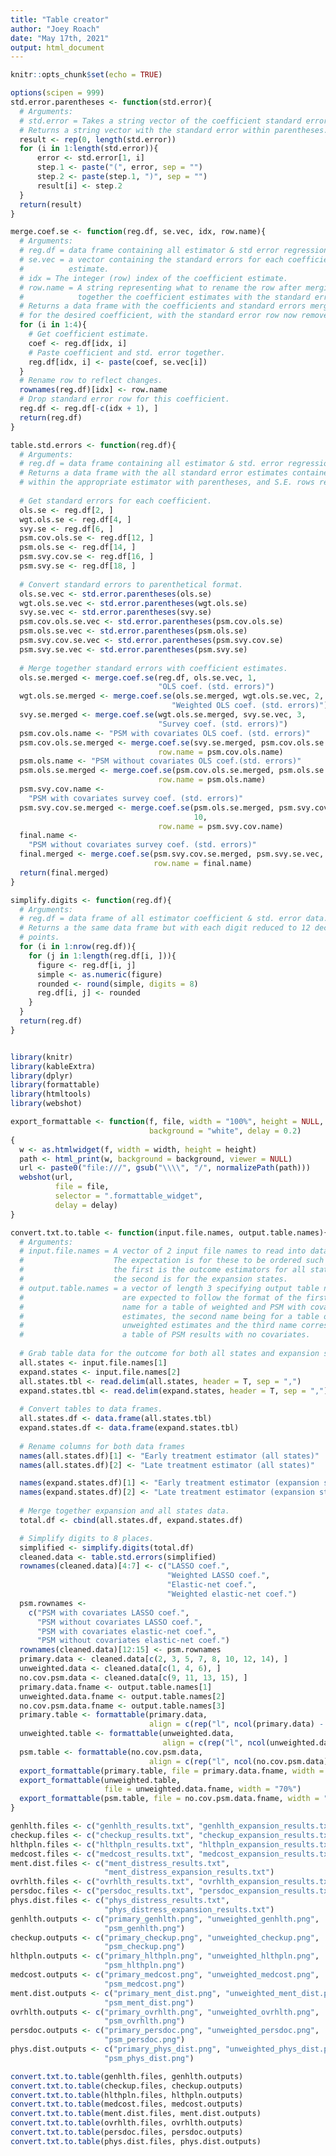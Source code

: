 ```yaml
---
title: "Table creator"
author: "Joey Roach"
date: "May 17th, 2021"
output: html_document
---
```


```r
knitr::opts_chunk$set(echo = TRUE)
```

``` r
options(scipen = 999)
std.error.parentheses <- function(std.error){
  # Arguments:
  # std.error = Takes a string vector of the coefficient standard error.
  # Returns a string vector with the standard error within parentheses.
  result <- rep(0, length(std.error))
  for (i in 1:length(std.error)){
      error <- std.error[1, i]
      step.1 <- paste("(", error, sep = "")
      step.2 <- paste(step.1, ")", sep = "")
      result[i] <- step.2
  }
  return(result)
}

merge.coef.se <- function(reg.df, se.vec, idx, row.name){
  # Arguments:
  # reg.df = data frame containing all estimator & std error regression results.
  # se.vec = a vector containing the standard errors for each coefficient
  #          estimate.
  # idx = The integer (row) index of the coefficient estimate.
  # row.name = A string representing what to rename the row after merging
  #            together the coefficient estimates with the standard errors.
  # Returns a data frame with the coefficients and standard errors merged together
  # for the desired coefficient, with the standard error row now removed.
  for (i in 1:4){
    # Get coefficient estimate.
    coef <- reg.df[idx, i]
    # Paste coefficient and std. error together.
    reg.df[idx, i] <- paste(coef, se.vec[i])
  }
  # Rename row to reflect changes.
  rownames(reg.df)[idx] <- row.name
  # Drop standard error row for this coefficient.
  reg.df <- reg.df[-c(idx + 1), ]
  return(reg.df)
}

table.std.errors <- function(reg.df){
  # Arguments:
  # reg.df = data frame containing all estimator & std. error regression results.
  # Returns a data frame with the all standard error estimates contained
  # within the appropriate estimator with parentheses, and S.E. rows removed.
  
  # Get standard errors for each coefficient.
  ols.se <- reg.df[2, ]
  wgt.ols.se <- reg.df[4, ]
  svy.se <- reg.df[6, ]
  psm.cov.ols.se <- reg.df[12, ]
  psm.ols.se <- reg.df[14, ]
  psm.svy.cov.se <- reg.df[16, ]
  psm.svy.se <- reg.df[18, ]
  
  # Convert standard errors to parenthetical format.
  ols.se.vec <- std.error.parentheses(ols.se)
  wgt.ols.se.vec <- std.error.parentheses(wgt.ols.se)
  svy.se.vec <- std.error.parentheses(svy.se)
  psm.cov.ols.se.vec <- std.error.parentheses(psm.cov.ols.se)
  psm.ols.se.vec <- std.error.parentheses(psm.ols.se)
  psm.svy.cov.se.vec <- std.error.parentheses(psm.svy.cov.se)
  psm.svy.se.vec <- std.error.parentheses(psm.svy.se)
  
  # Merge together standard errors with coefficient estimates.
  ols.se.merged <- merge.coef.se(reg.df, ols.se.vec, 1,
                                 "OLS coef. (std. errors)")
  wgt.ols.se.merged <- merge.coef.se(ols.se.merged, wgt.ols.se.vec, 2,
                                    "Weighted OLS coef. (std. errors)")
  svy.se.merged <- merge.coef.se(wgt.ols.se.merged, svy.se.vec, 3,
                                 "Survey coef. (std. errors)")
  psm.cov.ols.name <- "PSM with covariates OLS coef. (std. errors)"
  psm.cov.ols.se.merged <- merge.coef.se(svy.se.merged, psm.cov.ols.se.vec, 8,
                                 row.name = psm.cov.ols.name)
  psm.ols.name <- "PSM without covariates OLS coef.(std. errors)"
  psm.ols.se.merged <- merge.coef.se(psm.cov.ols.se.merged, psm.ols.se.vec, 9,
                                 row.name = psm.ols.name)
  psm.svy.cov.name <-
    "PSM with covariates survey coef. (std. errors)"
  psm.svy.cov.se.merged <- merge.coef.se(psm.ols.se.merged, psm.svy.cov.se.vec,
                                         10,
                                 row.name = psm.svy.cov.name)
  final.name <- 
    "PSM without covariates survey coef. (std. errors)"
  final.merged <- merge.coef.se(psm.svy.cov.se.merged, psm.svy.se.vec, 11,
                                row.name = final.name)
  return(final.merged)
}

simplify.digits <- function(reg.df){
  # Arguments:
  # reg.df = data frame of all estimator coefficient & std. error data.
  # Returns a the same data frame but with each digit reduced to 12 decimal
  # points.
  for (i in 1:nrow(reg.df)){
    for (j in 1:length(reg.df[i, ])){
      figure <- reg.df[i, j]
      simple <- as.numeric(figure)
      rounded <- round(simple, digits = 8)
      reg.df[i, j] <- rounded
    }
  }
  return(reg.df)
}


library(knitr)
library(kableExtra)
library(dplyr)
library(formattable)
library(htmltools)
library(webshot)

export_formattable <- function(f, file, width = "100%", height = NULL, 
                               background = "white", delay = 0.2)
{
  w <- as.htmlwidget(f, width = width, height = height)
  path <- html_print(w, background = background, viewer = NULL)
  url <- paste0("file:///", gsub("\\\\", "/", normalizePath(path)))
  webshot(url,
          file = file,
          selector = ".formattable_widget",
          delay = delay)
}

convert.txt.to.table <- function(input.file.names, output.table.names){
  # Arguments: 
  # input.file.names = A vector of 2 input file names to read into data frames.
  #                    The expectation is for these to be ordered such that
  #                    the first is the outcome estimators for all states, and
  #                    the second is for the expansion states.
  # output.table.names = a vector of length 3 specifying output table names. These
  #                      are expected to follow the format of the first being the
  #                      name for a table of weighted and PSM with covariate
  #                      estimates, the second name being for a table of
  #                      unweighted estimates and the third name corresponding to
  #                      a table of PSM results with no covariates.
  
  # Grab table data for the outcome for both all states and expansion states only.
  all.states <- input.file.names[1]
  expand.states <- input.file.names[2]
  all.states.tbl <- read.delim(all.states, header = T, sep = ",")
  expand.states.tbl <- read.delim(expand.states, header = T, sep = ",")
  
  # Convert tables to data frames.
  all.states.df <- data.frame(all.states.tbl)
  expand.states.df <- data.frame(expand.states.tbl)
  
  # Rename columns for both data frames
  names(all.states.df)[1] <- "Early treatment estimator (all states)"
  names(all.states.df)[2] <- "Late treatment estimator (all states)"

  names(expand.states.df)[1] <- "Early treatment estimator (expansion states)"
  names(expand.states.df)[2] <- "Late treatment estimator (expansion states)"
  
  # Merge together expansion and all states data.
  total.df <- cbind(all.states.df, expand.states.df)

  # Simplify digits to 8 places.
  simplified <- simplify.digits(total.df)
  cleaned.data <- table.std.errors(simplified)
  rownames(cleaned.data)[4:7] <- c("LASSO coef.",
                                   "Weighted LASSO coef.",
                                   "Elastic-net coef.",
                                   "Weighted elastic-net coef.")
  psm.rownames <-
    c("PSM with covariates LASSO coef.",
      "PSM without covariates LASSO coef.",
      "PSM with covariates elastic-net coef.",
      "PSM without covariates elastic-net coef.")
  rownames(cleaned.data)[12:15] <- psm.rownames
  primary.data <- cleaned.data[c(2, 3, 5, 7, 8, 10, 12, 14), ]
  unweighted.data <- cleaned.data[c(1, 4, 6), ]
  no.cov.psm.data <- cleaned.data[c(9, 11, 13, 15), ]
  primary.data.fname <- output.table.names[1]
  unweighted.data.fname <- output.table.names[2]
  no.cov.psm.data.fname <- output.table.names[3]
  primary.table <- formattable(primary.data,
                               align = c(rep("l", ncol(primary.data) - 1)))
  unweighted.table <- formattable(unweighted.data,
                                  align = c(rep("l", ncol(unweighted.data) - 1)))
  psm.table <- formattable(no.cov.psm.data,
                               align = c(rep("l", ncol(no.cov.psm.data) - 1)))
  export_formattable(primary.table, file = primary.data.fname, width = "70%")
  export_formattable(unweighted.table,
                     file = unweighted.data.fname, width = "70%")
  export_formattable(psm.table, file = no.cov.psm.data.fname, width = "70%")
}

genhlth.files <- c("genhlth_results.txt", "genhlth_expansion_results.txt")
checkup.files <- c("checkup_results.txt", "checkup_expansion_results.txt")
hlthpln.files <- c("hlthpln_results.txt", "hlthpln_expansion_results.txt")
medcost.files <- c("medcost_results.txt", "medcost_expansion_results.txt")
ment.dist.files <- c("ment_distress_results.txt",
                     "ment_distress_expansion_results.txt")
ovrhlth.files <- c("ovrhlth_results.txt", "ovrhlth_expansion_results.txt")
persdoc.files <- c("persdoc_results.txt", "persdoc_expansion_results.txt")
phys.dist.files <- c("phys_distress_results.txt",
                     "phys_distress_expansion_results.txt")
genhlth.outputs <- c("primary_genhlth.png", "unweighted_genhlth.png",
                     "psm_genhlth.png")
checkup.outputs <- c("primary_checkup.png", "unweighted_checkup.png",
                     "psm_checkup.png")
hlthpln.outputs <- c("primary_hlthpln.png", "unweighted_hlthpln.png",
                     "psm_hlthpln.png")
medcost.outputs <- c("primary_medcost.png", "unweighted_medcost.png",
                     "psm_medcost.png")
ment.dist.outputs <- c("primary_ment_dist.png", "unweighted_ment_dist.png",
                     "psm_ment_dist.png")
ovrhlth.outputs <- c("primary_ovrhlth.png", "unweighted_ovrhlth.png",
                     "psm_ovrhlth.png")
persdoc.outputs <- c("primary_persdoc.png", "unweighted_persdoc.png",
                     "psm_persdoc.png")
phys.dist.outputs <- c("primary_phys_dist.png", "unweighted_phys_dist.png",
                     "psm_phys_dist.png")

convert.txt.to.table(genhlth.files, genhlth.outputs)
convert.txt.to.table(checkup.files, checkup.outputs)
convert.txt.to.table(hlthpln.files, hlthpln.outputs)
convert.txt.to.table(medcost.files, medcost.outputs)
convert.txt.to.table(ment.dist.files, ment.dist.outputs)
convert.txt.to.table(ovrhlth.files, ovrhlth.outputs)
convert.txt.to.table(persdoc.files, persdoc.outputs)
convert.txt.to.table(phys.dist.files, phys.dist.outputs)
```
